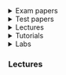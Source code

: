






<details>
<summary>Exam papers</summary>

### Exams 📜
<AuthenticatedLink href="https://drive.google.com/file/d/1euQSUW4qAA5SEWYxgh67vt0WcPL7vYpe/view?usp=drive_link" Icon={FaGraduationCap} title="2021-2022 Exam" year="2021-2022"/>
</details>

<details>
<summary>Test papers</summary>

### Test Papers 📃

> - <AuthenticatedLink href="https://drive.google.com/file/d/1MI0betEf7PSvdpwR9gRMol1bc9QwPtpK/view?usp=sharing" Icon={FaPencilAlt} title="Test 1 " year="2021-2022"/>
> - <AuthenticatedLink href="https://drive.google.com/file/d/1keYQ8nhI3xTtkUlHyDmPbKf-yeSk9fuy/view?usp=sharing" Icon={FaPencilAlt} title="Test 2 " year="2022"/>
> - <AuthenticatedLink href="https://drive.google.com/file/d/1MQQal8TnrwgnO-3lyXMSAir65rguR69I/view?usp=drive_link" Icon={FaPencilAlt} title="Test 3" year="2022"/>
</details>

<details>
<summary>Lectures</summary>

### Lectures 📚
:::note In Search of Material
:::
</details>

<details>
<summary>Tutorials</summary>

### Tutorials 📝
:::note In Search Of material
:::
</details>

<details>
<summary>Labs</summary>

### Labs 🧪
:::note In Search Of material
:::
</details>








### Lectures



